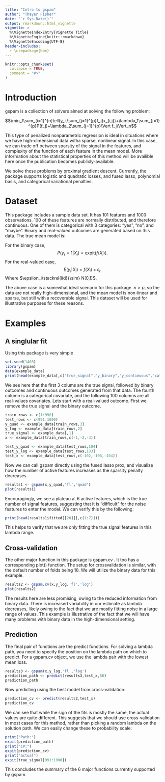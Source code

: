 ```yaml
---
title: "Intro to gspam"
author: "Thayer Fisher"
date: "`r Sys.Date()`"
output: rmarkdown::html_vignette
vignette: >
  %\VignetteIndexEntry{Vignette Title}
  %\VignetteEngine{knitr::rmarkdown}
  %\VignetteEncoding{UTF-8}
header-includes:
  - \usepackage{bbm}
---
```


```r
knitr::opts_chunk$set(
  collapse = TRUE,
  comment = "#>"
)
```

# Introduction

gspam is a collection of solvers aimed at solving the following problem:

$$\min_f\sum_{i=1}^{n}\ell(y_i,\sum_{j=1}^{p}f_j(x_{i,j})+\lambda_1\sum_{j=1}^{p}P(f_j)+\lambda_2\sum_{j=1}^{p}\Vert f_j\Vert_n$$

This type of penalized nonparametric regression is ideal in situations where we have high-dimensional data witha  sparse, nonlinear signal. In this case, we can trade off between sparsity of the signal in the features, and complexity of the function of each feature in the mean model. More information about the statistical properties of this method will be availible here once the publication becomes publicly-available.

We solve these problems by proximal gradient descent. Currently, the package supports logistic and quadratic losses, and fused lasso, polynomial basis, and categorical variational penalties.

# Dataset

This package includes a sample data set. It has 101 features and 1000 observations. 100 of these features are normally distributed, and therefore continuous. One of them is categorical with 3 categories: "yes", "no", and "maybe". Binary and real-valued outcomes are generated based on this data. The true mean model is:

\begin{aligned}
f(X_i)&= \mathbb{1}(x_c = \text{no})-\mathbb{1}(x_{c}=\text{yes})+\sum_{j=1}^{5}\left(\mathbb{1}(x_{ij}>0)-\mathbb{1}(x_{ij}<0)\right).
\end{aligned}
For the binary case,
$$P(y_i=1| X_i) = \text{expit}(f(X_i)).$$
For the real-valued case,
$$E(y_i| X_i) = f(X_i)+\epsilon_i.$$
Where $\epsilon_i\stackrel{iid}{\sim} N(0,1)$.

The above case is a somewhat ideal scenario for this package. $n>p$, so the data are not really high-dimensional, and the mean model is non-linear and sparse, but still with a recoverable signal. This dataset will be used for illustrative purposes for these reasons.



# Examples

## A singlular fit

Using this package is very simple
```r
set.seed(1408)
library(gspam)
data(example_data)
print(head(example_data[,c("true_signal","y_binary","y_continuous","cat_data","V1")]))
```


We see here that the first 3 colums are the true signal, followed by binary outcomes and continuous outcomes generated from that data. The fourth column is a categorical covariate, and the following 100 columns are all real-values covariates. Lets start with a real-valued outcome. First we remove the true signal and the binary outcome. 

```r
train_rows <- c(1:990)
test_rows <- c(991:1000)
y_quad <- example_data[train_rows,3]
y_log <- example_data[train_rows,2]
true_signal <- example_data[,1]
x <- example_data[train_rows,c(-1,-2,-3)]

test_y_quad <- example_data[test_rows,104]
test_y_log <- example_data[test_rows,103]
test_x <- example_data[test_rows,c(-102,-103,-104)]
```

Now we can call gspam directly using the fused lasso prox, and visualize how the number of active features increases as the sparsity penalty decreases. 

```r
results1 <- gspam(x,y_quad,'fl','quad')
plot(results1)
```


Encouragingly, we see a plateau at 6 active features, which is the true number of signal features, suggesting that it is "difficult" for the noise features to enter the model. We can verify this by the following:

```r
print(head(results1$fitted[[20]][,c(1:7)]))
```


This helps to verify that we are only fitting the true signal features in this lambda range.

## Cross-validation

The other major function in this package is gspam.cv . It too has a corresponding plot() function. The setup for crossvalidation is similar, with the default number of folds being 10. We will utilize the binary data for this example.

```r
results2 <- gspam.cv(x,y_log,'fl','log')
plot(results2)
```


The results here are less promising, owing to the reduced information from binary data. There is increased variability in our estimate as lambda decreases, likely owing to the fact that we are mostly fitting noise in a large range of values. This example is illustrative of the fact that we will have many problems with binary data in the high-dimensional setting.

## Prediction

The final pair of functions are the predict functions. For solving a lambda path, you need to specify the position on the lambda path on which to predict. For a gspam.cv object, we use the lambda pair with the lowest mean loss.

```r
results3 <- gspam(x,y_log,'fl','log')
prediction_path <- predict(results3,test_x,50)
prediction_path
```

Now predicting using the best model from cross-validation:
```r
prediction_cv <- predict(results2,test_x)
prediction_cv
```


We can see that while the sign of the fits is mostly the same, the actual values are quite different. This suggests that we should use cross-validation in most cases for this method, rather than picking a random lambda on the solution path. We can easily change these to probability scale:

```r
print("Path:")
expit(prediction_path)
print("CV:")
expit(prediction_cv)
print("actual")
expit(true_signal[991:1000])
```

This concludes the summary of the 6 major functions currently supported by gspam.
